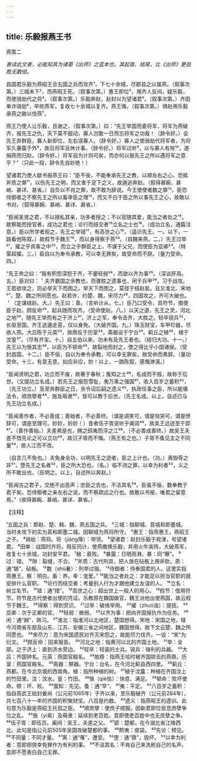 ```yaml
---
---
---
```

title: 乐毅报燕王书
---



燕策二

*善读此文者，必能知其为诸葛《出师》之蓝本也。其起首、结尾，比《出师》更自胜无数倍。*

昌国君乐毅为燕昭王合五国之兵而攻齐¹，下七十余城，尽郡县之以属燕。（叙事次第。）三城未下²，而燕昭王死。（叙事次第。）惠王即位³，用齐人反间，疑乐毅，而使骑劫代之将⁴。（叙事次第。）乐毅奔赵，赵封以为望诸君⁵。（叙事次第。）齐田单诈骑劫⁶，卒败燕军，复收七十余城以复齐。燕王悔，（叙事次第。）惧赵用乐毅承燕之敝以伐燕⁷。

燕王乃使人让乐毅，且谢之，（叙事次第。）曰：“先王举国而委将军，将军为燕破齐，报先王之仇，天下莫不振动，寡人岂敢一日而忘将军之功哉！（辞令好。）会先王弃群臣，寡人新即位，左右误寡人。（辞令好。）寡人之使骑劫代将军者，为将军久暴露于外⁸，故召将军且休计事。（辞令好。）将军过听⁹，以与寡人有隙¹⁰，遂捐燕而归赵。（辞令好。）将军自为计则可矣，而亦何以报先王之所以遇将军之意乎？”（只此一段，辞令先自妙绝！）

望诸君乃使人献书报燕王曰：“臣不佞，不能奉承先王之教，以顺左右之心，恐抵斧质之罪¹¹，以伤先王之明，而又害于足下之义，故遁逃奔赵。（叙得甚婉、甚峭、甚详、甚省。）自负以不肖之罪，故不敢为辞说。今王使使者数之罪¹²，臣恐侍御者之不察先王之所以畜幸臣之理¹³，而又不白于臣之所以事先王之心，故敢以书对。（叙得甚婉、甚峭、甚详、甚省。）

“臣闻圣贤之君，不以禄私其亲，功多者授之；不以官随其爱，能当之者处之¹⁴。故察能而授官者，成功之君也；论行而结交者¹⁵立名之士也¹⁶。（成功立名，通篇注意。）臣以所学者观之，先王之举错¹⁷，有高世之心¹⁸，（遥识先王。一。以下，一路看他陈叙。）故假节于魏王¹⁹，而以身得察于燕²⁰。（自魏来燕。二。）先王过举²¹，擢之乎宾客之中²²，而立之乎群臣之上，不谋于父兄，而使臣为亚卿²³。（特蒙超擢。三。）臣自以为奉令承教，可以幸无罪矣，故受命而不辞。（量力受命。四。）

“先王命之曰：“我有积怨深怒于齐，不量轻弱²⁴，而欲以齐为事²⁵。（深谈肝鬲。五。）臣对曰：＇夫齐霸国之余教也，而骤胜之遗事也，闲于兵甲²⁶，习于战攻。王若欲攻之，则必举天下而图之。举天下而图之，莫径于结赵矣。且又淮北、宋地²⁷，楚、魏之所同愿也。赵若许，约楚、魏，宋尽力²⁸，四国攻之，齐可大破也。＇（定谋结赵。大。）先王曰：善。（言听计从。七。）臣乃口受令，具符节，南使臣于赵。顾反命²⁹，起兵随而攻齐。（受命使赵。八。）以天之道，先王之灵，河北之地³⁰，随先王举而有之于济上³¹，济上之军，奉令击齐，大胜之。轻卒锐兵³²，长驱至国。齐王逃遁走莒，仅以身免。（大破齐国。九。）珠玉财宝，车甲珍器，尽收人燕。大吕陈于元英³³，故鼎反于历室³⁴，斋器设于宁台³⁵。蓟丘之植³⁶，植于汶篁³⁷。（尽有齐宝。十。）自五伯以来，功未有及先王者也。（结归大功。十一。）先王以为惬其志³⁸，以臣为不顿命³⁹，故裂地而封之，使之得比乎小国诸侯。（受封昌国。十二。）臣不佞，自以为奉令承教，可以幸无罪矣，故受命而弗辞。（量功受命。十三。有意无意，如应非应，妙！以上，一路陈叙，感慨淋漓。）

“臣闻贤明之君，功立而不废，故著于春秋；蚤知之士⁴⁰，名成而不毁，故称于后世。（又提功立名成。）若先王之报怨雪耻，夷万乘之强国⁴¹，收入百岁之蓄积⁴²，（先王功立。）及至弃群臣之日，余令诏后嗣之遗义⁴³，执政任事之臣，所以能循法令，顺庶孽者⁴⁴，施及萌隶⁴⁵，皆可以教于后世。（先王名成。以上，自述已与先王功立名成。）

“臣闻善作者，不必善成；善始者，不必善终。（谓是调笑可，谓是恸哭可，谓是愤辞可，谓是至理可。妙妙，妙妙！）昔者伍子胥说听乎阖闾⁴⁶，故吴王远迹至于郢⁴⁷。（善作善始。）夫差弗是也，赐之鸱夷而浮之江⁴⁸。（不必善成善终。）故吴王夫差不悟先论之可以立功⁴⁹，故沉子胥而不悔。（燕王有之也。）子胥不蚤见主之不同量⁵⁰，故人江而不改。

（自言几不免也。）夫免身全功，以明先王之迹者，臣之上计也。（功。）离毁辱之非⁵¹，堕先王之名者⁵²，臣之所大恐也。（名。）临不测之罪，以幸为利者⁵³，义之所不敢出也。（反明之。以上，自述所以奔赵。）

“臣闻古之君子，交绝不出恶声；忠臣之去也，不洁其名⁵⁴。臣虽不佞，数奉教于君子矣。恐侍御者之亲左右之说，而不察疏远之行也。故敢以书报，唯君之留意焉。”（收得甚婉、甚峭、甚详、甚省。）

【注释】

¹五国之兵：即赵、楚、韩、魏、燕五国之兵。
²三城：指聊城、苜城和即墨城。当时未攻下的实为莒和即墨二城。因聊城为燕将所守。
³惠王：指燕惠王，燕昭王之子。
⁴骑劫：燕将。将（jiàng降）：带领。
⁵望诸君：赵封乐毅于观津，号望诸君。
⁶田单：战国时齐将。用反同计，使燕撒换乐毅，并用火牛突阵，大破燕军，收复七十余城，功封安平君。
⁷敝：衰败。
⁸暴露：日晒雨淋。暴：同“曝”。
⁹过：错。
¹⁰隙：裂缝，不合。
¹¹斧质：古代刑具，把人放在砧板上用斧砍。质：通“锧”，砧板。
¹²数（shǔ暑）：列举过锴。
¹³侍御者：侍奉国君的人。这里实指燕惠王。察：明白。畜：养。幸：宠爱。”
¹⁴能当之者处之：才能足以担当官职的就安排什么官职。
¹⁵论行而结交者：考量别人行为才跟他建立友谊的人。
¹⁶立名：树立名节。
¹⁷错：通“措”。
¹⁸高世之心：超出世上一般人的用心。
¹⁹假节：借用符节。符节是古代使者出使的凭证。乐教原在魏国做官，魏王派他出使燕国，故云假节于魏王。
²⁰得察：得到赏识。
²¹过举：破格举用。
²²擢（zhuó浊）：提拔。
²³亚卿：次于正卿的官。
²⁴轻弱：微弱。
²⁵以齐为事：把向齐国报仇作为任务。
²⁶闲：通“娴”，熟习。
²⁷淮北：指淮河以北地区，楚国想得。宋地：宋国之地，辖今河南省东部及山东、江苏、安徽三省之间地区，魏国想得。故下文云楚、魏之所同愿也。
²⁸宋尽力：意为宋国遗民对齐灭宋怨之，故能尽力伐齐。一说：“宋”为衍文。
²⁹顾反命：回来报告。
³⁰河北之地：指黄河以北的齐国土地。
³¹举：全部。之于济上：直到济水旁边。
³²轻卒：轻装的士兵。锐兵：锋利的兵器。
³³大吕：齐国钟名。元英：燕国官殿名。
³⁴故鼎：指燕王哙时被齐国掠去的燕鼎。历室：燕国官殿名。
³⁵斋器：祭器。宁台：台名，在今河北蓟县西四里。
³⁶蓟丘：燕都。在今北京城的西南角。植：指所种植的树。
³⁷植于汶簋：种植在齐国汶上的竹田里。汶：汶水。篁：竹田。
³⁸惬（qiè怯）：快意、满足。
³⁹顿命：败坏使命。顿：坏、败。
⁴⁰蛋知：先见。蚤：通“早”。
⁴¹夷：平定。
⁴²八百岁之蓄积：指自周武王始封姜尚（公元前1065年）于齐以来，至乐毅破齐（公元前284年），共七百八十一年的齐国的积聚财宝。八百是约数。
⁴³遗义：指燕昭王的遗训。此句意为乐毅是燕昭王托孤之臣。
⁴⁴顺庶孽：使庶子顺服。因新君即位皆息庶孽争位之乱。
⁴⁵施（yì易）及萌隶：延续到老百姓。意即使老百姓中也无庶孽之争。
⁴⁶伍子胥：即伍员。阖间：吴王，夫差之父。
⁴⁷郢：楚都，在今湖北省江陵西北。此句是指公元前505年吴国攻破楚都的事。
⁴⁸鸸夷：皮袋。
⁴⁹先论：预见。
⁵⁰不同量：不同才量。
⁵¹离：通“罹”，遭受。
⁵²堕：通“隳”，毁坏。
⁵³以幸为利者：意即把侥幸免罪作为有利的事。
⁵⁴不洁其名：不肯自己来洗刷自己的名声。意即不愿表白自己无罪。